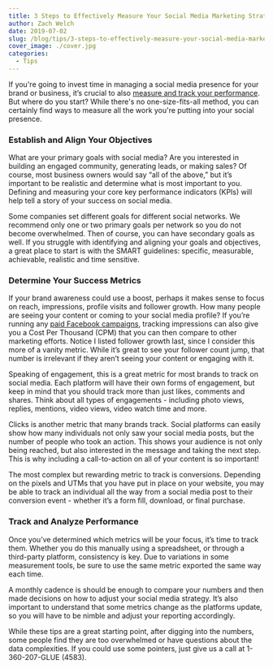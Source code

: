```yaml
---
title: 3 Steps to Effectively Measure Your Social Media Marketing Strategy
author: Zach Welch
date: 2019-07-02
slug: /blog/tips/3-steps-to-effectively-measure-your-social-media-marketing-strategy
cover_image: ./cover.jpg
categories:
  - Tips
---
```


If you're going to invest time in managing a social media presence for your brand or business, it’s crucial to also [measure and track your performance][1]. But where do you start? While there's no one-size-fits-all method, you can certainly find ways to measure all the work you're putting into your social presence.

### Establish and Align Your Objectives

What are your primary goals with social media? Are you interested in building an engaged community, generating leads, or making sales? Of course, most business owners would say “all of the above,” but it’s important to be realistic and determine what is most important to you. Defining and measuring your core key performance indicators (KPIs) will help tell a story of your success on social media.

Some companies set different goals for different social networks. We recommend only one or two primary goals per network so you do not become overwhelmed. Then of course, you can have secondary goals as well. If you struggle with identifying and aligning your goals and objectives, a great place to start is with the SMART guidelines: specific, measurable, achievable, realistic and time sensitive.

### Determine Your Success Metrics

If your brand awareness could use a boost, perhaps it makes sense to focus on reach, impressions, profile visits and follower growth. How many people are seeing your content or coming to your social media profile? If you’re running any [paid Facebook campaigns][2], tracking impressions can also give you a Cost Per Thousand (CPM) that you can then compare to other marketing efforts. Notice I listed follower growth last, since I consider this more of a vanity metric. While it’s great to see your follower count jump, that number is irrelevant if they aren’t seeing your content or engaging with it.

Speaking of engagement, this is a great metric for most brands to track on social media. Each platform will have their own forms of engagement, but keep in mind that you should track more than just likes, comments and shares. Think about all types of engagements - including photo views, replies, mentions, video views, video watch time and more.

Clicks is another metric that many brands track. Social platforms can easily show how many individuals not only saw your social media posts, but the number of people who took an action. This shows your audience is not only being reached, but also interested in the message and taking the next step. This is why including a call-to-action on all of your content is so important!

The most complex but rewarding metric to track is conversions. Depending on the pixels and UTMs that you have put in place on your website, you may be able to track an individual all the way from a social media post to their conversion event - whether it’s a form fill, download, or final purchase.

### Track and Analyze Performance

Once you’ve determined which metrics will be your focus, it’s time to track them. Whether you do this manually using a spreadsheet, or through a third-party platform, consistency is key. Due to variations in some measurement tools, be sure to use the same metric exported the same way each time.

A monthly cadence is should be enough to compare your numbers and then made decisions on how to adjust your social media strategy. It’s also important to understand that some metrics change as the platforms update, so you will have to be nimble and adjust your reporting accordingly.

While these tips are a great starting point, after digging into the numbers, some people find they are too overwhelmed or have questions about the data complexities. If you could use some pointers, just give us a call at 1-360-207-GLUE (4583).

[1]: http://localhost/brandglue/old-website/blog/news/are-you-tracking-these-3-important-social-media-insights-for-your-business
[2]: http://localhost/brandglue/old-website/blog/tips/4-ways-to-optimize-facebook-dynamic-ads
